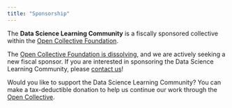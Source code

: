 ```yaml
---
title: "Sponsorship"
---
```


The **Data Science Learning Community** is a fiscally sponsored collective within the [Open Collective Foundation](https://opencollective.foundation/).

The [Open Collective Foundation is dissolving](https://blog.opencollective.com/open-collective-official-statement-ocf-dissolution/), and we are actively seeking a new fiscal sponsor.
If you are interested in sponsoring the Data Science Learning Community, please [contact us](mailto:rfordatasci@gmail.com)!

Would you like to support the Data Science Learning Community? 
You can make a tax-deductible donation to help us continue our work through the [Open Collective](https://opencollective.com/r4ds).
